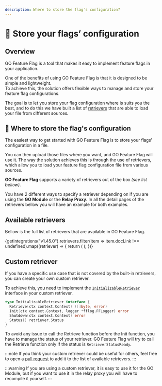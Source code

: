 ```yaml
---
description: Where to store the flag's configuration?
---
```


# 💽 Store your flags’ configuration
## Overview
GO Feature Flag is a tool that makes it easy to implement feature flags in your application.

One of the benefits of using GO Feature Flag is that it is designed to be simple and lightweight.  
To achieve this, the solution offers flexible ways to manage and store your feature flag configurations.

The goal is to let you store your flag configuration where is suits you the best, and to do this we have built a list
of [retrievers](../concepts/retriever) that are able to load your file from different sources.

## 📍 Where to store the flag's configuration

The easiest way to get started with GO Feature Flag is to store your flags' configuration in a file.

You can then upload those files where you want, and GO Feature Flag will use it.
The way the solution achieves this is through the use of retrievers, which allow you to load your feature flag
configuration file from various sources.

**GO Feature Flag** supports a variety of retrievers out of the box _(see list bellow)_.

You have 2 different ways to specify a retriever depending on if you are using the **GO Module** or the **Relay Proxy**.
In all the detail pages of the retrievers bellow you will have an example for both examples.

## Available retrievers
Bellow is the full list of retrievers that are available in GO Feature Flag.

<div className={"grid grid-cols-1 sm:grid-cols-2 md:grid-cols-3 gap-4"}>
  {getIntegrations("v1.45.0").retrievers.filter(item => item.docLink !== undefined).map((retriever) => {
    return (
      <Card
        logo={retriever.logo}
        link={`store-flags-configuration/${retriever.docLink}`}
        name={retriever.name}
        cssLogo={retriever.faLogo}
        description={retriever.description}
      />
    );
  })}
</div>

## Custom retriever
If you have a specific use case that is not covered by the built-in retrievers, you can create your own custom retriever.

To achieve this, you need to implement the [`InitializableRetriever`](https://pkg.go.dev/github.com/thomaspoignant/go-feature-flag/retriever/#InitializableRetriever) interface in your custom retriever.

```go
type InitializableRetriever interface {
  Retrieve(ctx context.Context) ([]byte, error)
  Init(ctx context.Context, logger *fflog.FFLogger) error
  Shutdown(ctx context.Context) error
  Status() retriever.Status
}
```

To avoid any issue to call the Retrieve function before the Init function, you have to manage the status of your retriever.
GO Feature Flag will try to call the Retrieve function only if the status is `RetrieverStatusReady`.

:::note
If you think your custom retriever could be useful for others, feel free to open a [pull request](https://github.com/thomaspoignant/go-feature-flag/pulls) to add it to the list of available retrievers.
:::

:::warning
If you are using a custom retriever, it is easy to use it for the GO Module, but if you want to use it in the relay proxy you will have to recompile it yourself.
:::
